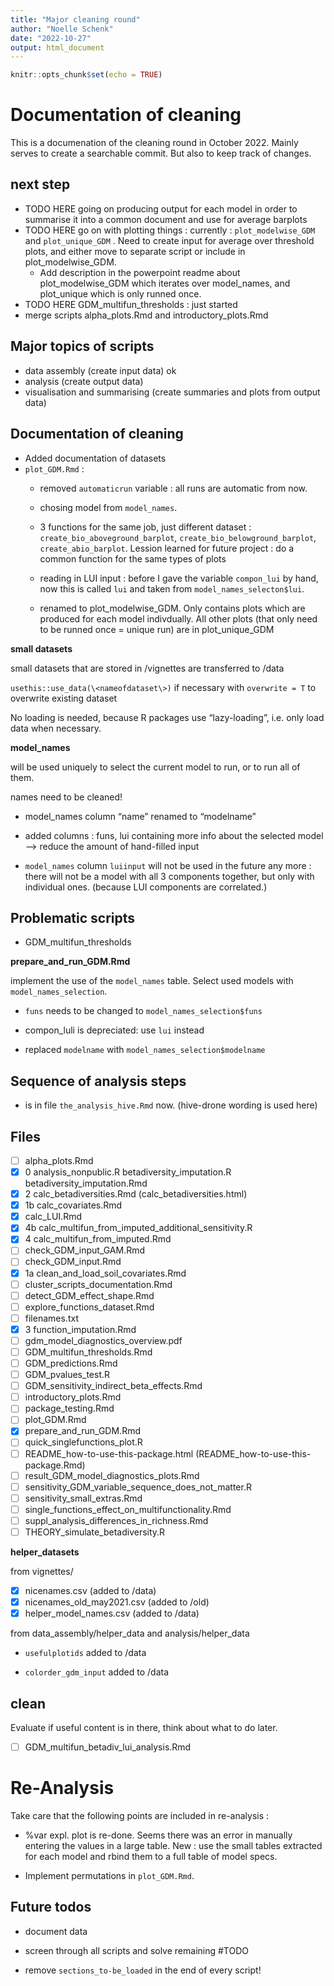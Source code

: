 ```yaml
---
title: "Major cleaning round"
author: "Noelle Schenk"
date: "2022-10-27"
output: html_document
---
```


```r
knitr::opts_chunk$set(echo = TRUE)
```

# Documentation of cleaning

This is a documenation of the cleaning round in October 2022. Mainly serves to create a searchable commit. But also to keep track of changes.

## next step

-   TODO HERE going on producing output for each model in order to summarise it into a common document and use for average barplots
-   TODO HERE go on with plotting things : currently : `plot_modelwise_GDM` and `plot_unique_GDM` . Need to create input for average over threshold plots, and either move to separate script or include in plot_modelwise_GDM.
    -   Add description in the powerpoint readme about plot_modelwise_GDM which iterates over model_names, and plot_unique which is only runned once.
-   TODO HERE GDM_multifun_thresholds : just started
-   merge scripts alpha_plots.Rmd and introductory_plots.Rmd

## Major topics of scripts

-   data assembly (create input data) ok
-   analysis (create output data)
-   visualisation and summarising (create summaries and plots from output data)

## Documentation of cleaning

-   Added documentation of datasets
-   `plot_GDM.Rmd` :
    -   removed `automaticrun` variable : all runs are automatic from now.

    -   chosing model from `model_names`.

    -   3 functions for the same job, just different dataset : `create_bio_aboveground_barplot`, `create_bio_belowground_barplot`, `create_abio_barplot`. Lession learned for future project : do a common function for the same types of plots

    -   reading in LUI input : before I gave the variable `compon_lui` by hand, now this is called `lui` and taken from `model_names_selecton$lui`.

    -   renamed to plot_modelwise_GDM. Only contains plots which are produced for each model indivdually. All other plots (that only need to be runned once = unique run) are in plot_unique_GDM

**small datasets**

small datasets that are stored in /vignettes are transferred to /data

`usethis::use_data(\<nameofdataset\>)` if necessary with `overwrite = T` to overwrite existing dataset

No loading is needed, because R packages use "lazy-loading", i.e. only load data when necessary.

**model_names**

will be used uniquely to select the current model to run, or to run all of them.

names need to be cleaned!

-   model_names column "name" renamed to "modelname"

-   added columns : funs, lui containing more info about the selected model --\> reduce the amount of hand-filled input

-   `model_names` column `luiinput` will not be used in the future any more : there will not be a model with all 3 components together, but only with individual ones. (because LUI components are correlated.)

## Problematic scripts

-   GDM_multifun_thresholds

**prepare_and_run_GDM.Rmd**

implement the use of the `model_names` table. Select used models with `model_names_selection`.

-   `funs` needs to be changed to `model_names_selection$funs`

-   compon_luli is depreciated: use `lui` instead

-   replaced `modelname` with `model_names_selection$modelname`

## Sequence of analysis steps

-   is in file `the_analysis_hive.Rmd` now. (hive-drone wording is used here)

## Files

-   [ ] alpha_plots.Rmd
-   [x] 0 analysis_nonpublic.R betadiversity_imputation.R betadiversity_imputation.Rmd
-   [x] 2 calc_betadiversities.Rmd (calc_betadiversities.html)
-   [x] 1b calc_covariates.Rmd
-   [x] calc_LUI.Rmd
-   [x] 4b calc_multifun_from_imputed_additional_sensitivity.R
-   [x] 4 calc_multifun_from_imputed.Rmd
-   [ ] check_GDM_input_GAM.Rmd
-   [ ] check_GDM_input.Rmd
-   [x] 1a clean_and_load_soil_covariates.Rmd
-   [ ] cluster_scripts_documentation.Rmd
-   [ ] detect_GDM_effect_shape.Rmd
-   [ ] explore_functions_dataset.Rmd
-   [ ] filenames.txt
-   [x] 3 function_imputation.Rmd
-   [ ] gdm_model_diagnostics_overview.pdf
-   [ ] GDM_multifun_thresholds.Rmd
-   [ ] GDM_predictions.Rmd
-   [ ] GDM_pvalues_test.R
-   [ ] GDM_sensitivity_indirect_beta_effects.Rmd
-   [ ] introductory_plots.Rmd
-   [ ] package_testing.Rmd
-   [ ] plot_GDM.Rmd
-   [x] prepare_and_run_GDM.Rmd
-   [ ] quick_singlefunctions_plot.R
-   [ ] README_how-to-use-this-package.html (README_how-to-use-this-package.Rmd)
-   [ ] result_GDM_model_diagnostics_plots.Rmd
-   [ ] sensitivity_GDM_variable_sequence_does_not_matter.R
-   [ ] sensitivity_small_extras.Rmd
-   [ ] single_functions_effect_on_multifunctionality.Rmd
-   [ ] suppl_analysis_differences_in_richness.Rmd
-   [ ] THEORY_simulate_betadiversity.R

**helper_datasets**

from vignettes/

-   [x] nicenames.csv (added to /data)
-   [x] nicenames_old_may2021.csv (added to /old)
-   [x] helper_model_names.csv (added to /data)

from data_assembly/helper_data and analysis/helper_data

-   `usefulplotids` added to /data

-   `colorder_gdm_input` added to /data

## clean

Evaluate if useful content is in there, think about what to do later.

-   [ ] GDM_multifun_betadiv_lui_analysis.Rmd

# Re-Analysis

Take care that the following points are included in re-analysis :

-   %var expl. plot is re-done. Seems there was an error in manually entering the values in a large table. New : use the small tables extracted for each model and rbind them to a full table of model specs.

-   Implement permutations in `plot_GDM.Rmd`.

## Future todos

-   document data

-   screen through all scripts and solve remaining #TODO

-   remove `sections_to-be_loaded` in the end of every script!
